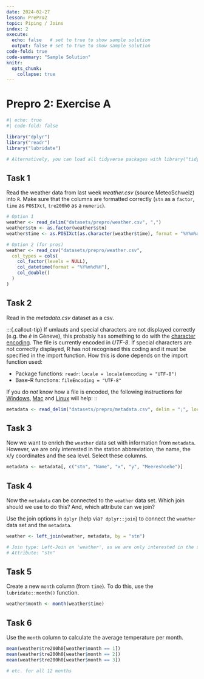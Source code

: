 ```yaml
---
date: 2024-02-27
lesson: PrePro2
topic: Piping / Joins
index: 2
execute:
  echo: false   # set to true to show sample solution
  output: false # set to true to show sample solution
code-fold: true
code-summary: "Sample Solution"
knitr:
  opts_chunk:
    collapse: true
---
```


# Prepro 2: Exercise A

```r
#| echo: true
#| code-fold: false

library("dplyr")
library("readr")
library("lubridate")

# Alternatively, you can load all tidyverse packages with library("tidyverse")
```

## Task 1

Read the weather data from last week *weather.csv* (source MeteoSchweiz) into `R`. Make sure that the columns are formatted correctly (`stn` as a `factor`, `time` as `POSIXct`, `tre200h0` as a `numeric`).

```r
# Option 1
weather <- read_delim("datasets/prepro/weather.csv", ",")
weather$stn <- as.factor(weather$stn)
weather$time <- as.POSIXct(as.character(weather$time), format = "%Y%m%d%H", tz = "UTC")
```

```r
# Option 2 (for pros)
weather <- read_csv("datasets/prepro/weather.csv",
  col_types = cols(
    col_factor(levels = NULL),
    col_datetime(format = "%Y%m%d%H"),
    col_double()
  )
)
```

## Task 2

Read in the *metadata.csv* dataset as a csv.

:::{.callout-tip}
If umlauts and special characters are not displayed correctly (e.g. the *è* in Gèneve), this probably has something to do with the [character encoding](https://de.wikipedia.org/wiki/Zeichenkodierung). The file is currently encoded in *UTF-8*. If special characters are not correctly displayed, R has not recognised this coding and it must be specified in the import function. How this is done depends on the import function used:

- Package functions: `readr`: `locale = locale(encoding = "UTF-8")`
- Base-R functions: `fileEncoding = "UTF-8"`

If you do *not* know how a file is encoded, the following instructions for [Windows](https://stackoverflow.com/a/13464816/4139249), [Mac](https://stackoverflow.com/a/2461193/4139249) and [Linux](https://stackoverflow.com/a/805474/4139249) will help:
::

```r
metadata <- read_delim("datasets/prepro/metadata.csv", delim = ";", locale = locale(encoding = "UTF-8"))
```

## Task 3

Now we want to enrich the `weather` data set with information from `metadata`. However, we are only interested in the station abbreviation, the name, the x/y coordinates and the sea level. Select these columns.

```r
metadata <- metadata[, c("stn", "Name", "x", "y", "Meereshoehe")]
```

## Task 4

Now the `metadata` can be connected to the `weather` data set. Which join should we use to do this? And, which attribute can we join?

Use the join options in `dplyr` (help via`? dplyr::join`)  to connect the `weather` data set and the `metadata`.

```r
weather <- left_join(weather, metadata, by = "stn")

# Join type: Left-Join on 'weather', as we are only interested in the stations in the 'weather' dataset.
# Attribute: "stn"
```

## Task 5

Create a new `month` column (from `time`). To do this, use the `lubridate::month()` function.

```r
weather$month <- month(weather$time)
```

## Task 6

Use the `month` column to calculate the average temperature per month.

```r
mean(weather$tre200h0[weather$month == 1])
mean(weather$tre200h0[weather$month == 2])
mean(weather$tre200h0[weather$month == 3])

# etc. for all 12 months
```
